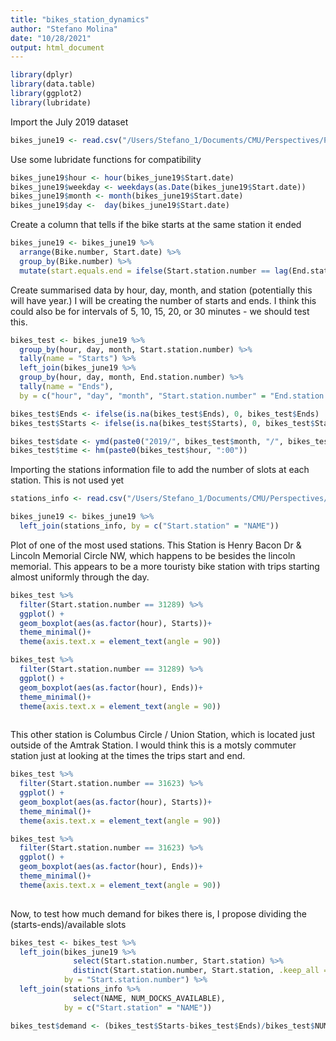 ```yaml
---
title: "bikes_station_dynamics"
author: "Stefano Molina"
date: "10/28/2021"
output: html_document
---
```


```r
library(dplyr)
library(data.table)
library(ggplot2)
library(lubridate)
```

Import the July 2019 dataset
```r
bikes_june19 <- read.csv("/Users/Stefano_1/Documents/CMU/Perspectives/Project/Data/201906-capitalbikeshare-tripdata.csv")
```


Use some lubridate functions for compatibility
```r
bikes_june19$hour <- hour(bikes_june19$Start.date)
bikes_june19$weekday <- weekdays(as.Date(bikes_june19$Start.date))
bikes_june19$month <- month(bikes_june19$Start.date)
bikes_june19$day <-  day(bikes_june19$Start.date)
```

Create a column that tells if the bike starts at the same station it ended
```r
bikes_june19 <- bikes_june19 %>% 
  arrange(Bike.number, Start.date) %>% 
  group_by(Bike.number) %>% 
  mutate(start.equals.end = ifelse(Start.station.number == lag(End.station.number),1,0))

```



Create summarised data by hour, day, month, and station (potentially this will have year.) I will be creating the number of starts and ends. I think this could also be for intervals of 5, 10, 15, 20, or 30 minutes - we should test this.
```r
bikes_test <- bikes_june19 %>% 
  group_by(hour, day, month, Start.station.number) %>% 
  tally(name = "Starts") %>% 
  left_join(bikes_june19 %>% 
  group_by(hour, day, month, End.station.number) %>% 
  tally(name = "Ends"),
  by = c("hour", "day", "month", "Start.station.number" = "End.station.number"))

bikes_test$Ends <- ifelse(is.na(bikes_test$Ends), 0, bikes_test$Ends)
bikes_test$Starts <- ifelse(is.na(bikes_test$Starts), 0, bikes_test$Starts)

bikes_test$date <- ymd(paste0("2019/", bikes_test$month, "/", bikes_test$day))
bikes_test$time <- hm(paste0(bikes_test$hour, ":00"))
```


Importing the stations information file to add the number of slots at each station. This is not used yet

```r
stations_info <- read.csv("/Users/Stefano_1/Documents/CMU/Perspectives/Project/Data/Capital_Bike_Share_Locations.csv")
```


```r
bikes_june19 <- bikes_june19 %>% 
  left_join(stations_info, by = c("Start.station" = "NAME"))
```
Plot of one of the most used stations. This Station is Henry Bacon Dr & Lincoln Memorial Circle NW, which happens to be besides the lincoln memorial. This appears to be a more touristy bike station with trips starting almost uniformly through the day. 
```r
bikes_test %>% 
  filter(Start.station.number == 31289) %>% 
  ggplot() +
  geom_boxplot(aes(as.factor(hour), Starts))+
  theme_minimal()+
  theme(axis.text.x = element_text(angle = 90))

bikes_test %>% 
  filter(Start.station.number == 31289) %>% 
  ggplot() +
  geom_boxplot(aes(as.factor(hour), Ends))+
  theme_minimal()+
  theme(axis.text.x = element_text(angle = 90))
  
```


This other station is Columbus Circle / Union Station, which is located just outside of the Amtrak Station. I would think this is a motsly commuter station just at looking at the times the trips start and end.
```r
bikes_test %>% 
  filter(Start.station.number == 31623) %>% 
  ggplot() +
  geom_boxplot(aes(as.factor(hour), Starts))+
  theme_minimal()+
  theme(axis.text.x = element_text(angle = 90))

bikes_test %>% 
  filter(Start.station.number == 31623) %>% 
  ggplot() +
  geom_boxplot(aes(as.factor(hour), Ends))+
  theme_minimal()+
  theme(axis.text.x = element_text(angle = 90))
  
```

Now, to test how much demand for bikes there is, I propose dividing the (starts-ends)/available slots

```r
bikes_test <- bikes_test %>% 
  left_join(bikes_june19 %>% 
              select(Start.station.number, Start.station) %>% 
              distinct(Start.station.number, Start.station, .keep_all = TRUE),
            by = "Start.station.number") %>% 
  left_join(stations_info %>% 
              select(NAME, NUM_DOCKS_AVAILABLE),
            by = c("Start.station" = "NAME"))

bikes_test$demand <- (bikes_test$Starts-bikes_test$Ends)/bikes_test$NUM_DOCKS_AVAILABLE
```



